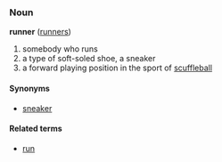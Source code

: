 ===Noun===
'''runner''' ([[runners]])

# somebody who runs
# a type of soft-soled shoe, a sneaker
# a forward playing position in the sport of [[scuffleball]]

====Synonyms====
*[[sneaker]]

====Related terms====
*[[run]]